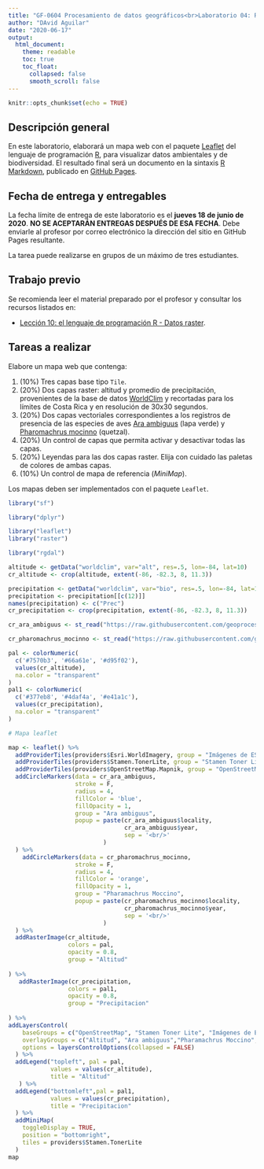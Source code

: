 ---
title: "GF-0604 Procesamiento de datos geográficos<br>Laboratorio 04: R - Datos raster 1"
author: "DAvid Aguilar"
date: "2020-06-17"
output:
  html_document:
    theme: readable    
    toc: true
    toc_float:
      collapsed: false
      smooth_scroll: false  
---

```{r setup, include=FALSE}
knitr::opts_chunk$set(echo = TRUE)
```

## Descripción general
En este laboratorio, elaborará un mapa web con el paquete [Leaflet](https://cran.r-project.org/web/packages/leaflet/) del lenguaje de programación [R](https://www.r-project.org/), para visualizar datos ambientales y de biodiversidad. El resultado final será un documento en la sintaxis [R Markdown](https://rmarkdown.rstudio.com/), publicado en [GitHub Pages](https://pages.github.com/).

## Fecha de entrega y entregables
La fecha límite de entrega de este laboratorio es el **jueves 18 de junio de 2020**. **NO SE ACEPTARÁN ENTREGAS DESPUÉS DE ESA FECHA**. Debe enviarle al profesor por correo electrónico la dirección del sitio en GitHub Pages resultante.

La tarea puede realizarse en grupos de un máximo de tres estudiantes.

## Trabajo previo
Se recomienda leer el material preparado por el profesor y consultar los recursos listados en:

* [Lección 10: el lenguaje de programación R - Datos raster](https://geoprocesamiento-2020i.github.io/leccion-10-r-datos-raster/).

## Tareas a realizar
Elabore un mapa web que contenga:

1. (10%) Tres capas base tipo  ```Tile```.
2. (20%) Dos capas raster: altitud y promedio de precipitación, provenientes de la base de datos [WorldClim](https://www.worldclim.org/) y recortadas para los límites de Costa Rica y en resolución de 30x30 segundos.
3. (20%) Dos capas vectoriales correspondientes a los registros de presencia de las especies de aves [Ara ambiguus](https://github.com/geoprocesamiento-2020i/datos/blob/master/biodiversidad/registros-presencia/cr/cr-ara-ambiguus.geojson) (lapa verde) y [Pharomachrus mocinno](https://github.com/geoprocesamiento-2020i/datos/blob/master/biodiversidad/registros-presencia/cr/cr_pharomachrus_mocinno.geojson) (quetzal).
4. (20%) Un control de capas que permita activar y desactivar todas las capas.
5. (20%) Leyendas para las dos capas raster. Elija con cuidado las paletas de colores de ambas capas.
6. (10%) Un control de mapa de referencia (_MiniMap_).



Los mapas deben ser implementados con el paquete ```Leaflet```.

```{r}
library("sf")
```

```{r}
library("dplyr")
```

```{r}
library("leaflet")
library("raster")
```

```{r}
library("rgdal")
```

```{r}
altitude <- getData("worldclim", var="alt", res=.5, lon=-84, lat=10)
cr_altitude <- crop(altitude, extent(-86, -82.3, 8, 11.3))  

precipitation <- getData("worldclim", var="bio", res=.5, lon=-84, lat=10)
precipitation <- precipitation[[c(12)]]
names(precipitation) <- c("Prec")
cr_precipitation <- crop(precipitation, extent(-86, -82.3, 8, 11.3))
```

```{r}
cr_ara_ambiguus <- st_read("https://raw.githubusercontent.com/geoprocesamiento-2020i/datos/master/biodiversidad/registros-presencia/cr/cr-ara-ambiguus.geojson")
```

```{r}
cr_pharomachrus_mocinno <- st_read("https://raw.githubusercontent.com/geoprocesamiento-2020i/datos/master/biodiversidad/registros-presencia/cr/cr_pharomachrus_mocinno.geojson")
```

```{r}
pal <- colorNumeric(
  c('#7570b3', '#66a61e', '#d95f02'), 
  values(cr_altitude), 
  na.color = "transparent"
)
pal1 <- colorNumeric(
  c('#377eb8', '#4daf4a', '#e41a1c'), 
  values(cr_precipitation), 
  na.color = "transparent"
)

# Mapa leaflet

map <- leaflet() %>% 
  addProviderTiles(providers$Esri.WorldImagery, group = "Imágenes de ESRI") %>% 
  addProviderTiles(providers$Stamen.TonerLite, group = "Stamen Toner Lite") %>%
  addProviderTiles(providers$OpenStreetMap.Mapnik, group = "OpenStreetMap") %>%
  addCircleMarkers(data = cr_ara_ambiguus,
                   stroke = F,
                   radius = 4,
                   fillColor = 'blue',
                   fillOpacity = 1,
                   group = "Ara ambiguus",
                   popup = paste(cr_ara_ambiguus$locality, 
                                 cr_ara_ambiguus$year, 
                                 sep = '<br/>'
                           )
  ) %>%
    addCircleMarkers(data = cr_pharomachrus_mocinno,
                   stroke = F,
                   radius = 4,
                   fillColor = 'orange',
                   fillOpacity = 1,
                   group = "Pharamachrus Moccino",
                   popup = paste(cr_pharomachrus_mocinno$locality, 
                                 cr_pharomachrus_mocinno$year, 
                                 sep = '<br/>'
                           )
  ) %>%
  addRasterImage(cr_altitude,
                 colors = pal, 
                 opacity = 0.8, 
                 group = "Altitud"
                 
) %>% 
   addRasterImage(cr_precipitation,
                 colors = pal1, 
                 opacity = 0.8, 
                 group = "Precipitacion"
                 
) %>%
addLayersControl(
    baseGroups = c("OpenStreetMap", "Stamen Toner Lite", "Imágenes de ESRI"),
    overlayGroups = c("Altitud", "Ara ambiguus","Pharamachrus Moccino", "Precipitacion"),
    options = layersControlOptions(collapsed = FALSE)    
  ) %>%
  addLegend("topleft", pal = pal,
            values = values(cr_altitude), 
            title = "Altitud" 
   ) %>%
  addLegend("bottomleft",pal = pal1, 
            values = values(cr_precipitation), 
            title = "Precipitacion"
  ) %>%
  addMiniMap(
    toggleDisplay = TRUE,
    position = "bottomright",
    tiles = providers$Stamen.TonerLite
  )
map
```

